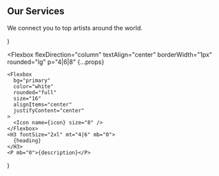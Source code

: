   <Section py="16|24" {...props}>
    <Container>
      <H2 m="0" fontSize="4xl|5xl" lineHeight="tight" textAlign="center">
        Our Services
      </H2>
      <P fontSize="xl|2xl" mt="2" textAlign="center">
        We connect you to top artists around the world.
      </P>
      <Grid col="1|2|3" mt="8|10|12" gap="4|6|8">
        <Feature
          icon="zap"
          heading="Page Optimization"
          description="Page Speed is one of the key to rank. Learn how you can achieve a 100 Page Score."
        />
        <Feature
          icon="layers"
          heading="Premium Themes"
          description="Free + Paid highly customized, SEO optimized and ads ready Blogger themes."
        />
        <Feature
          icon="trending-up"
          heading="SEO Guides"
          description="Master Search Engine Algorithms and how they rank pages in search results. "
        />
        <Feature
          icon="truck"
          heading="Social Tricks"
          description="Get ready to impress your friends with latest released social tricks series."
        />
        <Feature
          icon="code"
          heading="Pro Plugins"
          description="Unique social sharing plugins, custom designs and contact page builds."
        />
        <Feature
          icon="database"
          heading="Blogging Tips"
          description="Learn what it takes to become a smart blogger and how you can generate revenues. "
        />
      </Grid>
    </Container>
  </Section>
)

  <Flexbox
    flexDirection="column"
    textAlign="center"
    borderWidth="1px"
    rounded="lg"
    p="4|6|8"
    {...props}
  >
    <Flexbox
      bg="primary"
      color="white"
      rounded="full"
      size="16"
      alignItems="center"
      justifyContent="center"
    >
      <Icon name={icon} size="8" />
    </Flexbox>
    <H3 fontSize="2xl" mt="4|6" mb="0">
      {heading}
    </H3>
    <P mb="0">{description}</P>
  </Flexbox>
)